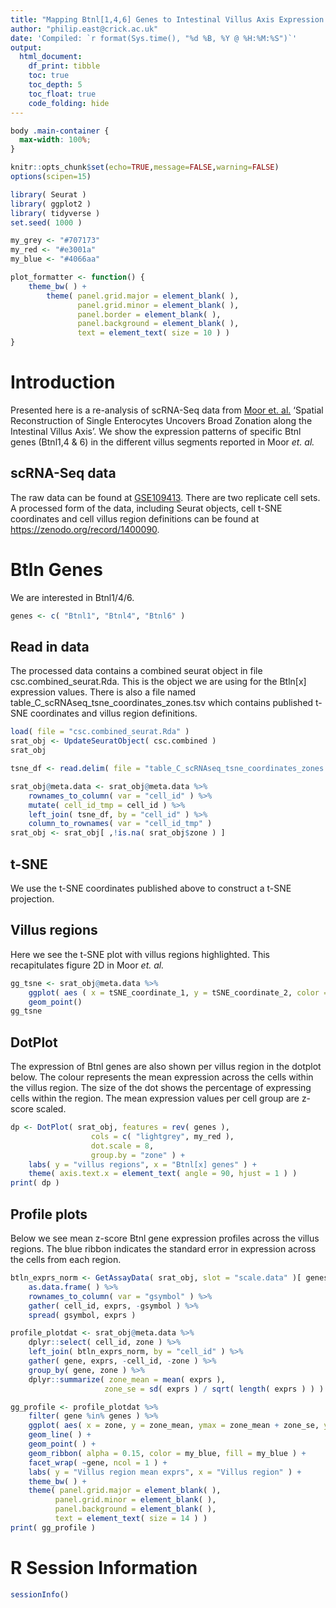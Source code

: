 ```yaml
---
title: "Mapping Btnl[1,4,6] Genes to Intestinal Villus Axis Expression Data: Moor <i>et. al.</i>"
author: "philip.east@crick.ac.uk"
date: 'Compiled: `r format(Sys.time(), "%d %B, %Y @ %H:%M:%S")`'
output:
  html_document:
    df_print: tibble
    toc: true
    toc_depth: 5
    toc_float: true
    code_folding: hide
---
```


```css
body .main-container {
  max-width: 100%;
}
```

```r
knitr::opts_chunk$set(echo=TRUE,message=FALSE,warning=FALSE)
options(scipen=15)
```

```r
library( Seurat )
library( ggplot2 )
library( tidyverse )
set.seed( 1000 )
```

```r
my_grey <- "#707173"
my_red <- "#e3001a"
my_blue <- "#4066aa"

plot_formatter <- function() {
    theme_bw( ) +
        theme( panel.grid.major = element_blank( ),
               panel.grid.minor = element_blank( ),
               panel.border = element_blank( ),
               panel.background = element_blank( ),
               text = element_text( size = 10 ) )
}
```
# Introduction

Presented here is a re-analysis of scRNA-Seq data from [Moor
et. al.](https://www.sciencedirect.com/science/article/pii/S0092867418311644?via%3Dihub)
'Spatial Reconstruction of Single Enterocytes Uncovers Broad Zonation
along the Intestinal Villus Axis'. We show the expression patterns of
specific Btnl genes (Btnl1,4 & 6) in the different villus segments
reported in Moor *et. al.*

## scRNA-Seq data

The raw data can be found at [GSE109413](https://www.ncbi.nlm.nih.gov/geo/query/acc.cgi?acc=GSE109413). There are two replicate cell sets. A processed form of the data, including Seurat objects, cell t-SNE coordinates and cell villus region definitions can be found at [https://zenodo.org/record/1400090](https://zenodo.org/record/1400090).

# Btln Genes

We are interested in Btnl1/4/6.

```r
genes <- c( "Btnl1", "Btnl4", "Btnl6" )
```

## Read in data

The processed data contains a combined seurat object in file csc.combined_seurat.Rda. This is the object we are using for the Btln[x] expression values. There is also a file named table_C_scRNAseq_tsne_coordinates_zones.tsv which contains published t-SNE coordinates and villus region definitions.

```r
load( file = "csc.combined_seurat.Rda" )
srat_obj <- UpdateSeuratObject( csc.combined )
srat_obj

tsne_df <- read.delim( file = "table_C_scRNAseq_tsne_coordinates_zones.tsv" )

srat_obj@meta.data <- srat_obj@meta.data %>%
    rownames_to_column( var = "cell_id" ) %>%
    mutate( cell_id_tmp = cell_id ) %>%
    left_join( tsne_df, by = "cell_id" ) %>%
    column_to_rownames( var = "cell_id_tmp" )
srat_obj <- srat_obj[ ,!is.na( srat_obj$zone ) ]
```

## t-SNE

We use the t-SNE coordinates published above to construct a t-SNE projection. 

## Villus regions

Here we see the t-SNE plot with villus regions highlighted. This
recapitulates figure 2D in Moor *et. al.*

```r
gg_tsne <- srat_obj@meta.data %>%
    ggplot( aes ( x = tSNE_coordinate_1, y = tSNE_coordinate_2, color = zone ) ) +
    geom_point()
gg_tsne
```

## DotPlot

The expression of Btnl genes are also shown per villus region in the
dotplot below. The colour represents the mean expression across the
cells within the villus region. The size of the dot shows the
percentage of expressing cells within the region. The mean expression
values per cell group are z-score scaled.

```r
dp <- DotPlot( srat_obj, features = rev( genes ),
                  cols = c( "lightgrey", my_red ),
                  dot.scale = 8,
                  group.by = "zone" ) +
    labs( y = "villus regions", x = "Btnl[x] genes" ) +
    theme( axis.text.x = element_text( angle = 90, hjust = 1 ) )
print( dp )
```

## Profile plots

Below we see mean z-score Btnl gene expression profiles across the
villus regions. The blue ribbon indicates the standard error in expression across the cells from each region. 

```r
btln_exprs_norm <- GetAssayData( srat_obj, slot = "scale.data" )[ genes, ] %>%
    as.data.frame( ) %>%
    rownames_to_column( var = "gsymbol" ) %>%
    gather( cell_id, exprs, -gsymbol ) %>%
    spread( gsymbol, exprs )

profile_plotdat <- srat_obj@meta.data %>%
    dplyr::select( cell_id, zone ) %>%
    left_join( btln_exprs_norm, by = "cell_id" ) %>%
    gather( gene, exprs, -cell_id, -zone ) %>%
    group_by( gene, zone ) %>%
    dplyr::summarize( zone_mean = mean( exprs ),
                     zone_se = sd( exprs ) / sqrt( length( exprs ) ) )

gg_profile <- profile_plotdat %>%
    filter( gene %in% genes ) %>%
    ggplot( aes( x = zone, y = zone_mean, ymax = zone_mean + zone_se, ymin = zone_mean - zone_se, group = gene ) ) +
    geom_line( ) +
    geom_point( ) +
    geom_ribbon( alpha = 0.15, color = my_blue, fill = my_blue ) +
    facet_wrap( ~gene, ncol = 1 ) +
    labs( y = "Villus region mean exprs", x = "Villus region" ) +
    theme_bw( ) +
    theme( panel.grid.major = element_blank( ),
          panel.grid.minor = element_blank( ),
          panel.background = element_blank( ),
          text = element_text( size = 14 ) ) 
print( gg_profile )
```
                      
# R Session Information

```r
sessionInfo()
```
